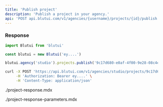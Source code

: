 ```yaml
---
title: 'Publish project'
description: 'Publish a project in your agency.'
api: 'POST api.blutui.com/v1/agencies/{username}/projects/{id}/publish'
---
```


### Response

```ts tab="Node.js"
import Blutui from 'blutui'

const blutui = new Blutui('ey....')

blutui.agency('studio').projects.publish('9c17d680-e0af-4f00-9e28-08c4e38e89e0')
```

```bash tab="cURL"
curl -X POST 'https://api.blutui.com/v1/agencies/studio/projects/9c17d680-e0af-4f00-9e28-08c4e38e89e0/publish' \
     -H 'Authorization: Bearer ey....' \
     -H 'Content-Type: application/json'
```

<include>./project-response.mdx</include>

<include>./project-response-parameters.mdx</include>
